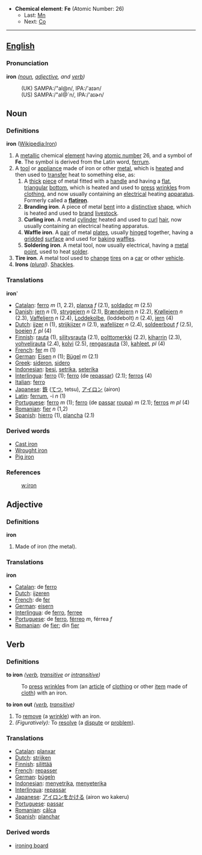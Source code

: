 *'''Chemical element''': '''Fe''' (Atomic Number: 26)
**Last: [[Manganese|Mn]]
**Next: [[Cobalt|Co]]
----
==[[English]]==

===Pronunciation===
'''iron''' ''([[noun]], [[adjective]], and [[verb]])''
:(UK) SAMPA:/"aI@n/, IPA:/'a&#618;&#601;n/
:(US) SAMPA:/"aI@`n/, IPA:/'a&#618;&#602;n/

==Noun==

===Definitions===

'''iron''' ([[en:Iron|Wikipedia:Iron]])

#A [[metal]]lic chemical [[element]] having [[atomic number]] 26, and a symbol of '''Fe'''.  The symbol is derived from the Latin word, [[ferrum]].
#A [[tool]] or [[appliance]] made of iron or other [[metal]], which is [[heat]]ed and then used to [[transfer]] heat to something else, as:
##A [[thick]] [[piece]] of metal fitted with a [[handle]] and having a [[flat]], [[triangular]] [[bottom]], which is heated and used to [[press]] [[wrinkle]]s from [[clothing]], and now usually containing an [[electrical]] heating [[apparatus]].  Formerly called a '''[[flatiron]]'''.
##'''Branding iron'''.  A piece of metal [[bend|bent]] into a [[distinctive]] [[shape]], which is heated and used to [[brand]] [[livestock]].
##'''Curling iron'''.  A metal [[cylinder]] heated and used to [[curl]] [[hair]], now usually containing an electrical heating apparatus.
##'''Waffle iron'''.  A [[pair]] of metal [[plate]]s, usually [[hinge]]d together, having a [[grid]]ded [[surface]] and used for [[bake|baking]] [[waffle]]s.
##'''Soldering iron'''.  A metal tool, now usually electrical, having a [[metal]] [[point]], used to heat [[solder]].
#'''Tire iron'''.  A metal tool used to [[change]] [[tire]]s on a [[car]] or other [[vehicle]].
#'''Irons''' ''([[plural]])''.  [[Shackle]]s.

=== Translations ===

'''iron''''
*[[Catalan]]: [[ferro]] ''m'' (1, 2.2), [[planxa]] ''f'' (2.1), [[soldador]] ''m'' (2.5)
*[[Danish]]: [[jern]] ''n'' (1), [[strygejern]] ''n'' (2.1), [[Brændejern]] ''n'' (2.2), [[Krøllejern]] ''n'' (2.3), [[Vaffeljern]] ''n'' (2.4), [[Loddekolbe]], (loddebolt) ''n'' (2.4),  [[jern]] (4) 
*[[Dutch]]: [[ijzer]] ''n'' (1), [[strijkijzer]] ''n'' (2.1), [[wafelijzer]] ''n'' (2.4), [[soldeerbout]] ''f'' (2.5), [[boeien]] ''f, pl'' (4)
*[[Finnish]]: [[rauta]] (1), [[silitysrauta]] (2.1), [[polttomerkki]] (2.2), [[kiharrin]] (2.3), [[vohvelirauta]] (2.4), [[kolvi]] (2.5), [[rengasrauta]] (3), [[kahleet]], ''pl'' (4) 
*[[French]]: [[fer]] ''m'' (1)
*[[German]]: [[Eisen]] ''n'' (1); [[Bügel]] ''m'' (2.1)
*[[Greek]]: [[sideron]], [[sidero]]
*[[Indonesian]]: [[besi]], [[setrika]], [[seterika]]
*[[Interlingua]]: [[ferro]] (1); [[ferro]] (de [[repassar]]) (2.1); [[ferros]] (4)
*[[Italian]]: [[ferro]]
*[[Japanese]]: [[鉄]] ([[てつ]], tetsu), [[アイロン]] (airon)
*[[Latin]]: [[ferrum]], -i ''n'' (1)
*[[Portuguese]]: [[ferro]] ''m'' (1); [[ferro]] (de [[passar]] [[roupa]]) ''m'' (2.1); [[ferros]] ''m'' ''pl'' (4)
*[[Romanian]]: [[fier]] ''n'' (1,2)
*[[Spanish]]: [[hierro]] (1), [[plancha]] (2.1)

=== Derived words ===

*[[Cast iron]]
*[[Wrought iron]]
*[[Pig iron]]

=== References ===

:[[w:iron]]

== Adjective ==

=== Definitions ===

'''iron'''
#Made of iron (the metal).

=== Translations ===

'''iron'''
*[[Catalan]]: de [[ferro]]
*[[Dutch]]: [[ijzeren]]
*[[French]]: de [[fer]]
*[[German]]: [[eisern]]
*[[Interlingua]]: de [[ferro]], [[ferree]]
*[[Portuguese]]: de [[ferro]], [[férreo]] ''m'', férrea ''f''
*[[Romanian]]: de [[fier]]; din [[fier]]

== Verb ==

=== Definitions ===

'''to iron''' ''([[verb]], [[transitive]] or [[intransitive]])''
:To [[press]] [[wrinkles]] from (an [[article]] of [[clothing]] or other [[item]] made of [[cloth]]) with an iron.

'''to iron out''' ''([[verb]], [[transitive]])''
#To [[remove]] (a [[wrinkle]]) with an iron.
#''(Figuratively):'' To [[resolve]] (a [[dispute]] or [[problem]]).

=== Translations ===

*[[Catalan]]: [[planxar]]
*[[Dutch]]: [[strijken]]
*[[Finnish]]: [[silittää]]
*[[French]]: [[repasser]]
*[[German]]: [[bügeln]]
*[[Indonesian]]: [[setrika|menyetrika]], [[seterika|menyeterika]]
*[[Interlingua]]: [[repassar]]
*[[Japanese]]: [[アイロン]]を[[かける]] (airon wo kakeru)
*[[Portuguese]]: [[passar]]
*[[Romanian]]: [[călca]]
*[[Spanish]]: [[planchar]]

=== Derived words ===

* [[ironing board]]